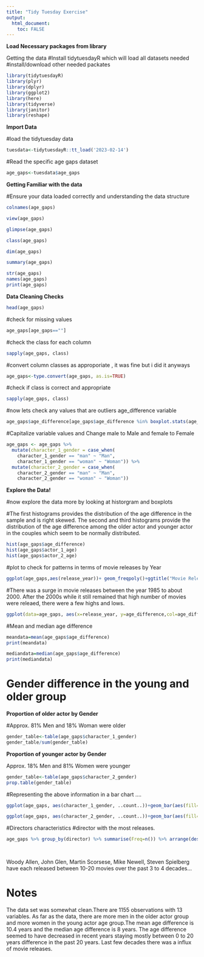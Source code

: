 ```yaml
---
title: "Tidy Tuesday Exercise"
output: 
  html_document:
    toc: FALSE
---
```


**Load Necessary packages from library**

Getting the data #Install tidytuesdayR which will load all datasets needed #install/download other needed packates

```r
library(tidytuesdayR)
library(plyr)
library(dplyr)
library(ggplot2)
library(here)
library(tidyverse)
library(janitor)
library(reshape)

```

**Import Data**

#load the tidytuesday data

```r
tuesdata<-tidytuesdayR::tt_load('2023-02-14')
```

#Read the specific age gaps dataset

```r
age_gaps<-tuesdata$age_gaps
```

**Getting Familiar with the data**

#Ensure your data loaded correctly and understanding the data structure

```r
colnames(age_gaps)
```

```r
view(age_gaps)
```

```r
glimpse(age_gaps)
```

```r
class(age_gaps)
```

```r
dim(age_gaps)
```

```r
summary(age_gaps)
```

```r
str(age_gaps)
names(age_gaps)
print(age_gaps)
```

**Data Cleaning Checks**

```r
head(age_gaps)
```

#check for missing values

```r
age_gaps[age_gaps==""]
```

#check the class for each column

```r
sapply(age_gaps, class)
```

#convert column classes as approporiate , it was fine but i did it anyways

```r
age_gaps<-type.convert(age_gaps, as.is=TRUE)
```

#check if class is correct and appropriate

```r
sapply(age_gaps, class)
```

#now lets check any values that are outliers age_difference variable

```r
age_gaps$age_difference[age_gaps$age_difference %in% boxplot.stats(age_gaps$age_difference)$out] 
```

#Capitalize variable values and Change male to Male and female to Female

```r
age_gaps <- age_gaps %>%
  mutate(character_1_gender = case_when(
    character_1_gender == "man" ~ "Man",
    character_1_gender == "woman" ~ "Woman")) %>%
  mutate(character_2_gender = case_when(
    character_2_gender == "man" ~ "Man",
    character_2_gender == "woman" ~ "Woman"))
```

**Explore the Data!**

#now explore the data more by looking at historgram and boxplots

#The first histograms provides the distribution of the age difference in the sample and is right skewed. The second and third histograms provide the distribution of the age difference among the older actor and younger actor in the couples which seem to be normally distributed.

```r
hist(age_gaps$age_difference)
hist(age_gaps$actor_1_age)
hist(age_gaps$actor_2_age)
```

#plot to check for patterns in terms of movie releases by Year

```r
ggplot(age_gaps,aes(release_year))+ geom_freqpoly()+ggtitle("Movie Releases by Year: 1935 to 2022")
```

#There was a surge in movie releases between the year 1985 to about 2000. After the 2000s while it still remained that high number of movies were releaed, there were a few highs and lows.

```r
ggplot(data=age_gaps, aes(x=release_year, y=age_difference,col=age_difference))+geom_point()+ggtitle("Age difference between actors from 1935 to 2022")
```

#Mean and median age difference

```r
meandata=mean(age_gaps$age_difference)
print(meandata)
```

```r
mediandata=median(age_gaps$age_difference)
print(mediandata)
```

# Gender difference in the young and older group

**Proportion of older actor by Gender**

#Approx. 81% Men and 18% Woman were older

```r
gender_table<-table(age_gaps$character_1_gender)
gender_table/sum(gender_table)
```

**Proportion of younger actor by Gender**

Approx. 18% Men and 81% Women were younger

```r
gender_table<-table(age_gaps$character_2_gender)
prop.table(gender_table)
```

#Representing the above information in a bar chart ....

```r
ggplot(age_gaps, aes(character_1_gender, ..count..))+geom_bar(aes(fill=character_1_gender), position="dodge")+ ggtitle("The gender of the older character as identified by the person who submitted the data for this couple")
```

```r
ggplot(age_gaps, aes(character_2_gender, ..count..))+geom_bar(aes(fill=character_2_gender), position="dodge")+ ggtitle("The gender of the younger character as identified by the person who submitted the data for this couple")
```

#Directors characteristics #director with the most releases.

```r
age_gaps %>% group_by(director) %>% summarise(Freq=n()) %>% arrange(desc(Freq)) 

  
```

Woody Allen, John Glen, Martin Scorsese, Mike Newell, Steven Spielberg have each released between 10-20 movies over the past 3 to 4 decades...

# Notes 

The data set was somewhat clean.There are 1155 observations with 13 variables. As far as the data, there are more men in the older actor group and more women in the young actor age group.The mean age difference is 10.4 years and the median age difference is 8 years. The age difference seemed to have decreased in recent years staying mostly between 0 to 20 years difference in the past 20 years. Last few decades there was a influx of movie releases.

# 
